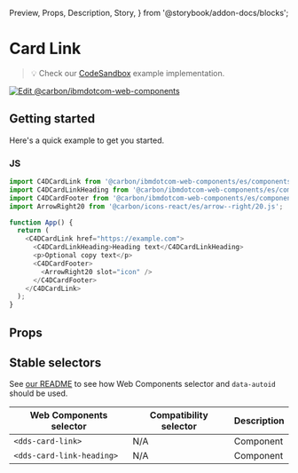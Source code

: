   Preview,
  Props,
  Description,
  Story,
} from '@storybook/addon-docs/blocks';

# Card Link

> 💡 Check our
> [CodeSandbox](https://githubbox.com/carbon-design-system/carbon-for-ibm-dotcom/tree/main/packages/web-components/examples/codesandbox/components-react/card-link)
> example implementation.

[![Edit @carbon/ibmdotcom-web-components](https://codesandbox.io/static/img/play-codesandbox.svg)](https://githubbox.com/carbon-design-system/carbon-for-ibm-dotcom/tree/main/packages/web-components/examples/codesandbox/components-react/card-link)

## Getting started

Here's a quick example to get you started.

### JS

```javascript
import C4DCardLink from '@carbon/ibmdotcom-web-components/es/components-react/card-link/card-link.js';
import C4DCardLinkHeading from '@carbon/ibmdotcom-web-components/es/components-react/card-link/card-link-heading';
import C4DCardFooter from '@carbon/ibmdotcom-web-components/es/components-react/card/card-footer';
import ArrowRight20 from '@carbon/icons-react/es/arrow--right/20.js';

function App() {
  return (
    <C4DCardLink href="https://example.com">
      <C4DCardLinkHeading>Heading text</C4DCardLinkHeading>
      <p>Optional copy text</p>
      <C4DCardFooter>
        <ArrowRight20 slot="icon" />
      </C4DCardFooter>
    </C4DCardLink>
  );
}
```

## Props

<Props of={PropTypesRef} />

## Stable selectors

See
[our README](https://github.com/carbon-design-system/carbon-for-ibm-dotcom/tree/main/packages/web-components#stable-selectors-for-analytics-and-integratione2e-testing-in-web-components)
to see how Web Components selector and `data-autoid` should be used.

| Web Components selector   | Compatibility selector | Description |
| ------------------------- | ---------------------- | ----------- |
| `<dds-card-link>`         | N/A                    | Component   |
| `<dds-card-link-heading>` | N/A                    | Component   |

<Description markdown={contributing} />
